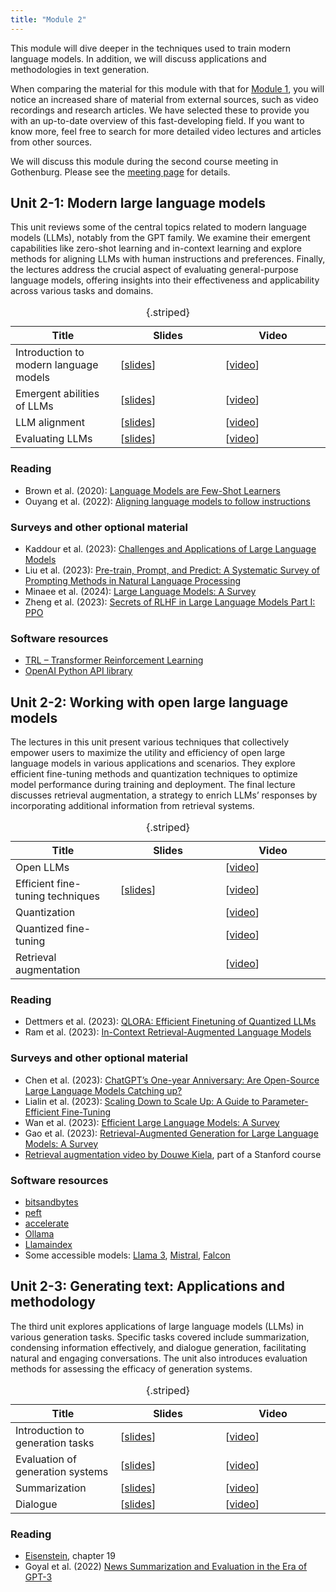 ```yaml
---
title: "Module 2"
---
```


This module will dive deeper in the techniques used to train modern language models. In addition, we will discuss applications and methodologies in text generation.

When comparing the material for this module with that for [Module&nbsp;1](../module1/index.qmd), you will notice an increased share of material from external sources, such as video recordings and research articles. We have selected these to provide you with an up-to-date overview of this fast-developing field. If you want to know more, feel free to search for more detailed video lectures and articles from other sources.

We will discuss this module during the second course meeting in Gothenburg. Please see the [meeting page](meeting2.qmd) for details.

## Unit 2-1: Modern large language models

This unit reviews some of the central topics related to modern language models (LLMs), notably from the GPT family. We examine their emergent capabilities like zero-shot learning and in-context learning and explore methods for aligning LLMs with human instructions and preferences. Finally, the lectures address the crucial aspect of evaluating general-purpose language models, offering insights into their effectiveness and applicability across various tasks and domains.

| Title | Slides | Video |
|---|---|---|
|Introduction to modern language models|[[slides](https://www.cse.chalmers.se/~richajo/dat450/lectures/l12/m12_1.pdf)]|[[video](https://youtu.be/VL1ND3zmNy4)]|
|Emergent abilities of LLMs|[[slides](https://www.ida.liu.se/~TDDE09/lectures/unit5/nlp-2024-501.pdf)]|[[video](https://youtu.be/F5Xh4uwrl9k)]|
|LLM alignment | [[slides](https://www.ida.liu.se/~TDDE09/lectures/unit5/nlp-2024-502.pdf)] | [[video](https://youtu.be/EaU2Aerzxzo)] |
|Evaluating LLMs| [[slides](m2_evaluation.pdf)] |[[video](https://youtu.be/OQXj8anDh-A)] |
: {.striped}

### Reading

- Brown et al. (2020): [Language Models are Few-Shot Learners](https://arxiv.org/abs/2005.14165)
- Ouyang et al. (2022): [Aligning language models to follow instructions](https://openai.com/research/instruction-following)

### Surveys and other optional material

- Kaddour et al. (2023): [Challenges and Applications of Large Language Models](https://arxiv.org/pdf/2307.10169)
- Liu et al. (2023): [Pre-train, Prompt, and Predict: A Systematic Survey of Prompting Methods in Natural Language Processing](https://dl.acm.org/doi/full/10.1145/3560815)
- Minaee et al. (2024): [Large Language Models: A Survey](https://arxiv.org/pdf/2402.06196)
- Zheng et al. (2023): [Secrets of RLHF in Large Language Models Part I: PPO](https://arxiv.org/pdf/2307.04964)

### Software resources

- [TRL &ndash; Transformer Reinforcement Learning](https://huggingface.co/docs/trl/index)
- [OpenAI Python API library](https://pypi.org/project/openai/)

## Unit 2-2: Working with open large language models

The lectures in this unit present various techniques that collectively empower users to maximize the utility and efficiency of open large language models in various applications and scenarios. They explore efficient fine-tuning methods and quantization techniques to optimize model performance during training and deployment. The final lecture discusses retrieval augmentation, a strategy to enrich LLMs' responses by incorporating additional information from retrieval systems.

| Title | Slides | Video |
|---|---|---|
| Open LLMs | | [[video](https://www.youtube.com/watch?v=y9k-U9AuDeM)] |
| Efficient fine-tuning techniques | [[slides](https://www.cse.chalmers.se/~richajo/dat450/lectures/l13/m13_1.pdf)] | [[video](https://youtu.be/p8RnCZlR3fA)] |
| Quantization | | [[video](https://www.youtube.com/watch?v=mNE_d-C82lI)] | 
| Quantized fine-tuning | | [[video](https://www.youtube.com/watch?v=6l8GZDPbFn8)] |
| Retrieval augmentation | | [[video](https://www.youtube.com/watch?v=T-D1OfcDW1M)] |
: {.striped}

### Reading

- Dettmers et al. (2023): [QLORA: Efficient Finetuning of Quantized LLMs](https://arxiv.org/pdf/2305.14314)
- Ram et al. (2023): [In-Context Retrieval-Augmented Language Models](https://aclanthology.org/2023.tacl-1.75.pdf)

### Surveys and other optional material

- Chen et al. (2023): [ChatGPT’s One-year Anniversary: Are Open-Source
Large Language Models Catching up?](https://arxiv.org/pdf/2311.16989)
- Lialin et al. (2023): [Scaling Down to Scale Up: A Guide to Parameter-Efficient Fine-Tuning](https://arxiv.org/pdf/2303.15647)
- Wan et al. (2023): [Efficient Large Language Models: A Survey](https://arxiv.org/pdf/2312.03863)
- Gao et al. (2023): [Retrieval-Augmented Generation for Large Language Models: A Survey](https://arxiv.org/pdf/2312.10997)
- [Retrieval augmentation video by Douwe Kiela](https://www.youtube.com/watch?v=mE7IDf2SmJg), part of a Stanford course

### Software resources

- [bitsandbytes](https://huggingface.co/docs/bitsandbytes/main/en/index)
- [peft](https://huggingface.co/docs/peft/index)
- [accelerate](https://huggingface.co/docs/accelerate/index)
- [Ollama](https://ollama.com/)
- [Llamaindex](https://www.llamaindex.ai/)
- Some accessible models: [Llama 3](https://llama.meta.com/llama3/), [Mistral](https://docs.mistral.ai/), [Falcon](https://falconllm.tii.ae/falcon.html)

## Unit 2-3: Generating text: Applications and methodology

The third unit explores applications of large language models (LLMs) in various generation tasks. Specific tasks covered include summarization, condensing information effectively, and dialogue generation, facilitating natural and engaging conversations. The unit also introduces evaluation methods for assessing the efficacy of generation systems.

| Title | Slides | Video |
|---|---|---|
| Introduction to generation tasks | [[slides](https://raw.githubusercontent.com/liu-nlp/dl4nlp/main/slides/slides-311.pdf)] | [[video](https://youtu.be/rQgA09R8kSM)] |
| Evaluation of generation systems | [[slides](https://raw.githubusercontent.com/liu-nlp/dl4nlp/main/slides/slides-312.pdf)] | [[video](https://youtu.be/pJHmKn2FDRY)] |
| Summarization | [[slides](https://www.cse.chalmers.se/~richajo/dat450/lectures/l10/l10_1.pdf)] | [[video](https://youtu.be/EUJlrdJhBJg)] |
| Dialogue | [[slides](https://raw.githubusercontent.com/liu-nlp/dl4nlp/main/slides/slides-2022-232.pdf)] | [[video](https://youtu.be/jWkQLVN3ixI)] |
: {.striped}

### Reading

- [Eisenstein](https://raw.githubusercontent.com/jacobeisenstein/gt-nlp-class/master/notes/eisenstein-nlp-notes.pdf), chapter 19
- Goyal et al. (2022) [News Summarization and Evaluation in the Era of GPT-3](https://arxiv.org/pdf/2209.12356)